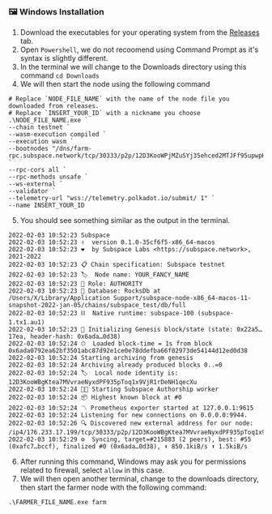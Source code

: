 ### 🖼️ Windows Installation

1. Download the executables for your operating system from the [Releases](https://github.com/subspace/subspace/releases) tab.
2. Open `Powershell`, we do not recoomend using Command Prompt as it's syntax is slightly different.
3. In the terminal we will change to the Downloads directory using this command `cd Downloads`
4. We will then start the node using the following command

```
# Replace `NODE_FILE_NAME` with the name of the node file you downloaded from releases.
# Replace `INSERT_YOUR_ID` with a nickname you choose
.\NODE_FILE_NAME.exe `
--chain testnet `
--wasm-execution compiled `
--execution wasm `
--bootnodes "/dns/farm-rpc.subspace.network/tcp/30333/p2p/12D3KooWPjMZuSYj35ehced2MTJFf95upwpHKgKUrFRfHwohzJXr" `
--rpc-cors all `
--rpc-methods unsafe `
--ws-external `
--validator `
--telemetry-url "wss://telemetry.polkadot.io/submit/ 1" `
--name INSERT_YOUR_ID
```
5. You should see something similar as the output in the terminal.
```
2022-02-03 10:52:23 Subspace
2022-02-03 10:52:23 ✌️  version 0.1.0-35cf6f5-x86_64-macos
2022-02-03 10:52:23 ❤️  by Subspace Labs <https://subspace.network>, 2021-2022
2022-02-03 10:52:23 📋 Chain specification: Subspace testnet
2022-02-03 10:52:23 🏷  Node name: YOUR_FANCY_NAME
2022-02-03 10:52:23 👤 Role: AUTHORITY
2022-02-03 10:52:23 💾 Database: RocksDb at /Users/X/Library/Application Support/subspace-node-x86_64-macos-11-snapshot-2022-jan-05/chains/subspace_test/db/full
2022-02-03 10:52:23 ⛓  Native runtime: subspace-100 (subspace-1.tx1.au1)
2022-02-03 10:52:23 🔨 Initializing Genesis block/state (state: 0x22a5…17ea, header-hash: 0x6ada…0d38)
2022-02-03 10:52:24 ⏱  Loaded block-time = 1s from block 0x6ada0792ea62bf3501abc87d92e1ce0e78ddefba66f02973de54144d12ed0d38
2022-02-03 10:52:24 Starting archiving from genesis
2022-02-03 10:52:24 Archiving already produced blocks 0..=0
2022-02-03 10:52:24 🏷  Local node identity is: 12D3KooWBgKtea7MVvraeNyxdPF935pToq1x9VjR1rDeNH1qecXu
2022-02-03 10:52:24 🧑‍🌾 Starting Subspace Authorship worker
2022-02-03 10:52:24 📦 Highest known block at #0
2022-02-03 10:52:24 〽️ Prometheus exporter started at 127.0.0.1:9615
2022-02-03 10:52:24 Listening for new connections on 0.0.0.0:9944.
2022-02-03 10:52:26 🔍 Discovered new external address for our node: /ip4/176.233.17.199/tcp/30333/p2p/12D3KooWBgKtea7MVvraeNyxdPF935pToq1x9VjR1rDeNH1qecXu
2022-02-03 10:52:29 ⚙️  Syncing, target=#215883 (2 peers), best: #55 (0xafc7…bccf), finalized #0 (0x6ada…0d38), ⬇ 850.1kiB/s ⬆ 1.5kiB/s
```
6. After running this command, Windows may ask you for permissions related to firewall, select `allow` in this case.
7. We will then open another terminal, change to the downloads directory, then start the farmer node with the following command:
```
.\FARMER_FILE_NAME.exe farm
```